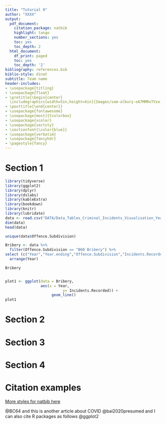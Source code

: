```yaml
---
title: "Tutorial 9"
author: "XXXX"
output:
  pdf_document:
    citation_package: natbib
    highlight: tango
    number_sections: yes
    toc: yes
    toc_depth: 2
  html_document:
    df_print: paged
    toc: yes
    toc_depth: '2'
bibliography: references.bib 
biblio-style: dinat
subtitle: Team name
header-includes:
- \usepackage{titling}
- \usepackage{float}
- \pretitle{\begin{center} 
  \includegraphics[width=5in,height=6in]{Images/sam-albury-oA7MMRxTVzo-unsplash.jpg}\LARGE\\}
- \posttitle{\end{center}}
- \usepackage{fontawesome}
- \usepackage[most]{tcolorbox}
- \usepackage{xcolor}
- \usepackage{sectsty}
- \sectionfont{\color{blue}}
- \usepackage{verbatim}
- \usepackage{fancyhdr}
- \pagestyle{fancy}
---
```


\clearpage 

# Section 1
```r
library(tidyverse)
library(ggplot2)
library(dplyr)
library(dslabs)
library(kableExtra)
library(bookdown)
library(knitr)
library(lubridate)
data <- read.csv("DATA/Data_Tables_Criminal_Incidents_Visualisation_Year_Ending_December_2019.csv")
dim(data)
head(data)

unique(data$Offence.Subdivision)

```
```r
Bribery <- data %>% 
  filter(Offence.Subdivision == "B60 Bribery") %>% 
select (c("Year","Year.ending","Offence.Subdivision","Incidents.Recorded")) %>% 
  arrange(Year)

Bribery



```

```r
plot1 <- ggplot(data = Bribery,
                aes(x = Year,
                          y= Incidents.Recorded)) +
                     geom_line()
plot1 
```



\clearpage

# Section 2


\clearpage

# Section 3


\clearpage

# Section 4


\clearpage

# Citation examples

[More styles for natbib here](https://www.overleaf.com/learn/latex/Natbib_bibliography_styles)


 @BC64 and this is another article about COVID @bai2020presumed and I can also cite R packages as follows @ggplot2
